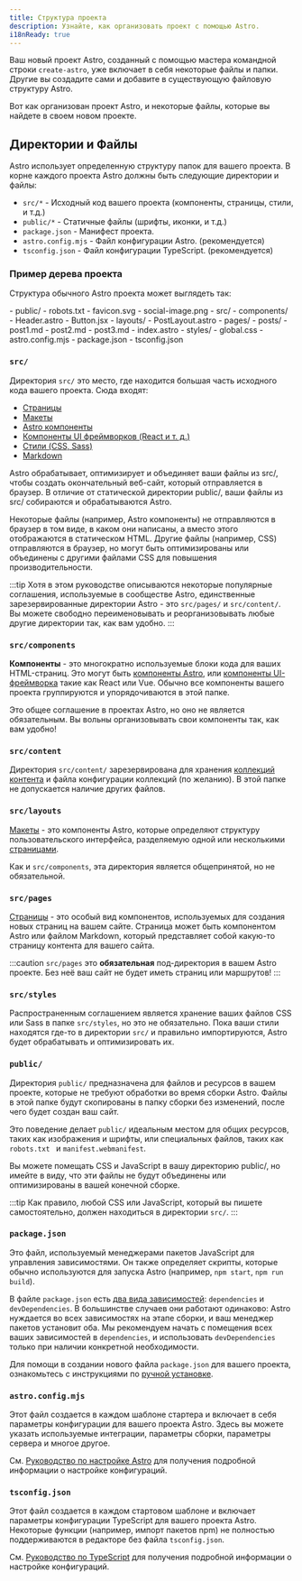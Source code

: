 ```yaml
---
title: Структура проекта
description: Узнайте, как организовать проект с помощью Astro.
i18nReady: true
---
```


Ваш новый проект Astro, созданный с помощью мастера командной строки `create-astro`, уже включает в себя некоторые файлы и папки.
Другие вы создадите сами и добавите в существующую файловую структуру Astro.

Вот как организован проект Astro, и некоторые файлы, которые вы найдете в своем новом проекте.

## Директории и Файлы

Astro использует определенную структуру папок для вашего проекта. В корне каждого проекта Astro должны быть следующие директории и файлы:

- `src/*` - Исходный код вашего проекта (компоненты, страницы, стили, и т.д.)
- `public/*` - Статичные файлы (шрифты, иконки, и т.д.)
- `package.json` - Манифест проекта.
- `astro.config.mjs` - Файл конфигурации Astro. (рекомендуется)
- `tsconfig.json` - Файл конфигурации TypeScript. (рекомендуется)

### Пример дерева проекта

Структура обычного Astro проекта может выглядеть так:

<FileTree>
- public/
  - robots.txt
  - favicon.svg
  - social-image.png
- src/
  - components/
    - Header.astro
    - Button.jsx
  - layouts/
    - PostLayout.astro
  - pages/
    - posts/
      - post1.md
      - post2.md
      - post3.md
    - index.astro
  - styles/
    - global.css
- astro.config.mjs
- package.json
- tsconfig.json
</FileTree>

### `src/`

Директория `src/` это место, где находится большая часть исходного кода вашего проекта. Сюда входят:

- [Страницы](/ru/basics/astro-pages/)
- [Макеты](/ru/basics/layouts/)
- [Astro компоненты](/ru/basics/astro-components/)
- [Компоненты UI фреймворков (React и т. д.)](/ru/guides/framework-components/)
- [Стили (CSS, Sass)](/ru/guides/styling/)
- [Markdown](/ru/guides/markdown-content/)

Astro обрабатывает, оптимизирует и объединяет ваши файлы из src/, чтобы создать окончательный веб-сайт, который отправляется в браузер. В отличие от статической директории public/, ваши файлы из src/ собираются и обрабатываются Astro.

Некоторые файлы (например, Astro компоненты) не отправляются в браузер в том виде, в каком они написаны, а вместо этого отображаются в статическом HTML. Другие файлы (например, CSS) отправляются в браузер, но могут быть оптимизированы или объединены с другими файлами CSS для повышения производительности.

:::tip
Хотя в этом руководстве описываются некоторые популярные соглашения, используемые в сообществе Astro, единственные зарезервированные директории Astro - это `src/pages/` и `src/content/`. Вы можете свободно переименовывать и реорганизовывать любые другие директории так, как вам удобно.
:::

### `src/components`

**Компоненты** - это многократно используемые блоки кода для ваших HTML-страниц. Это могут быть [компоненты Astro](/ru/basics/astro-components/), или [компоненты UI-фреймворка](/ru/guides/framework-components/) такие как React или Vue. Обычно все компоненты вашего проекта группируются и упорядочиваются в этой папке.

Это общее соглашение в проектах Astro, но оно не является обязательным. Вы вольны организовывать свои компоненты так, как вам удобно!

### `src/content`

Директория `src/content/` зарезервирована для хранения [коллекций контента](/ru/guides/content-collections/) и файла конфигурации коллекций (по желанию). В этой папке не допускается наличие других файлов.

### `src/layouts`

[Макеты](/ru/basics/layouts/) - это компоненты Astro, которые определяют структуру пользовательского интерфейса, разделяемую одной или несколькими [страницами](/ru/basics/astro-pages/).

Как и `src/components`, эта директория является общепринятой, но не обязательной.

### `src/pages`

[Страницы](/ru/basics/astro-pages/) - это особый вид компонентов, используемых для создания новых страниц на вашем сайте. Страница может быть компонентом Astro или файлом Markdown, который представляет собой какую-то страницу контента для вашего сайта.

:::caution
`src/pages` это **обязательная** под-директория в вашем Astro проекте. Без неё ваш сайт не будет иметь страниц или маршрутов!
:::

### `src/styles`

Распространенным соглашением является хранение ваших файлов CSS или Sass в папке `src/styles`, но это не обязательно. Пока ваши стили находятся где-то в директории `src/` и правильно импортируются, Astro будет обрабатывать и оптимизировать их.

### `public/`

Директория `public/` предназначена для файлов и ресурсов в вашем проекте, которые не требуют обработки во время сборки Astro. Файлы в этой папке будут скопированы в папку сборки без изменений, после чего будет создан ваш сайт.

Это поведение делает `public/` идеальным местом для общих ресурсов, таких как изображения и шрифты, или специальных файлов, таких как `robots.txt ` и `manifest.webmanifest`.

Вы можете помещать CSS и JavaScript в вашу директорию public/, но имейте в виду, что эти файлы не будут объединены или оптимизированы в вашей конечной сборке.

:::tip
Как правило, любой CSS или JavaScript, который вы пишете самостоятельно, должен находиться в директории `src/`.
:::

### `package.json`

Это файл, используемый менеджерами пакетов JavaScript для управления зависимостями. Он также определяет скрипты, которые обычно используются для запуска Astro (например, `npm start`, `npm run build`).

В файле `package.json` есть [два вида зависимостей](https://docs.npmjs.com/specifying-dependencies-and-devdependencies-in-a-package-json-file): `dependencies` и `devDependencies`. В большинстве случаев они работают одинаково:  Astro нуждается во всех зависимостях на этапе сборки, и ваш менеджер пакетов установит оба. Мы рекомендуем начать с помещения всех ваших зависимостей в `dependencies`, и использовать `devDependencies` только при наличии конкретной необходимости.

Для помощи в создании нового файла `package.json` для вашего проекта,  ознакомьтесь с инструкциями по [ручной установке](/ru/install-and-setup/#manual-setup/).

### `astro.config.mjs`

Этот файл создается в каждом шаблоне стартера и включает в себя параметры конфигурации для вашего проекта Astro. Здесь вы можете указать используемые интеграции, параметры сборки, параметры сервера и многое другое.

См. [Руководство по настройке Astro](/ru/guides/configuring-astro/) для получения подробной информации о настройке конфигураций.

### `tsconfig.json`

Этот файл создается в каждом стартовом шаблоне и включает параметры конфигурации TypeScript для вашего проекта Astro.
Некоторые функции (например, импорт пакетов npm) не полностью поддерживаются в редакторе без файла `tsconfig.json`.

См. [Руководство по TypeScript](/ru/guides/typescript/) для получения подробной информации о настройке конфигураций.
